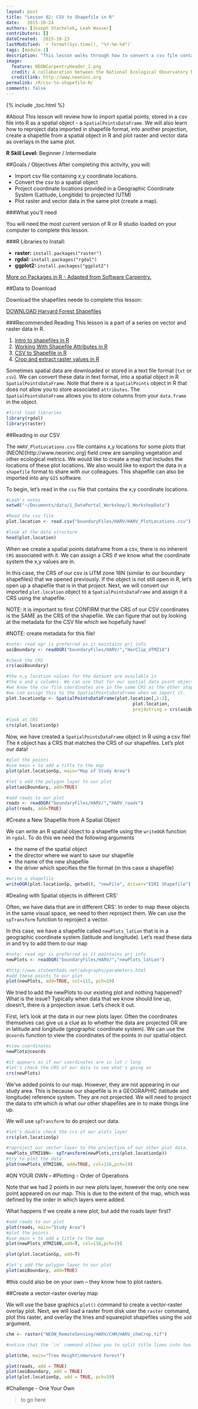 ```yaml
---
layout: post
title: "Lesson 02: CSV to Shapefile in R"
date:   2015-10-24
authors: [Joseph Stachelek, Leah Wasser]
contributors: []
dateCreated:  2015-10-23
lastModified: `r format(Sys.time(), "%Y-%m-%d")`
tags: [module-1]
description: "This lesson walks through how to convert a csv file contains coordinate information into a spatial object in R."
image:
  feature: NEONCarpentryHeader_2.png
  credit: A collaboration between the National Ecological Observatory Network (NEON) and Data Carpentry
  creditlink: http://www.neoninc.org
permalink: /R/csv-to-shapefile-R/
comments: false
---
```


{% include _toc.html %}

#About
This lesson will review how to import spatial points, stored in a  csv file into
R as a spatial object - a `SpatialPointsDataFrame`. We will also learn how to
reproject data imported in shapefile format, into another projection, create a 
shapefile from a spatial object in R and plot raster and vector data as overlays
in the same plot. 


<div id="objectives" markdown="1">

<strong>R Skill Level:</strong> Beginner / Intermediate

##Goals / Objectives
After completing this activity, you will:

* Import csv file containing x,y coordinate locations.
* Convert the csv to a spatial object
* Project coordinate locations provided in a Geographic Coordinate System (Latitude, Longitide) to projected (UTM)
* Plot raster and vector data in the same plot (create a map).


###What you'll need

You will need the most current version of R or R studio loaded on your computer 
to complete this lesson.

###R Libraries to Install:

* **raster:** `install.packages("raster")`
* **rgdal:** `install.packages("rgdal")`
* **ggplot2:** `install.packages("ggplot2")`

<a href="{{ site.baseurl }}/R/Packages-In-R/" target="_blank"> 
More on Packages in R - Adapted from Software Carpentry.</a>

##Data to Download

Download the shapefiles neede to complete this lesson:

<a href="http://files.figshare.com/2387960/boundaryFiles.zip" class="btn btn-success"> 
DOWNLOAD Harvard Forest Shapefiles</a>


###Recommended Reading
This lesson is a part of a series on vector and raster data in R.

1. <a href="{{ site.baseurl }}/R/open-shapefiles-in-R/">
Intro to shapefiles in R</a>
2. <a href="{{ site.baseurl }}/R/shapefile-attributes-in-R/">
Working With Shapefile Attributes in R </a>
3. <a href="{{ site.baseurl }}/R/csv-to-shapefile-R/">
CSV to Shapefile in R</a>
4. <a href="{{ site.baseurl }}/R/crop-extract-raster-data-R/">
Crop and extract raster values in R</a>

</div>


Sometimes spatial data are downloaded or stored in a text file format (`txt` or 
`csv`). We can convert these data in text format, into a spatial object in R 
`SpatialPointsDataFrame`. Note that there is a `SpatialPoints` object in R that 
does not allow you to store associated `attributes`. The `SpatialPointsDataFrame` 
allows you to store columns from your `data.frame` in the object.


```r

#first load libraries
library(rgdal)
library(raster)

```

##Reading in our CSV

The `HARV_PlotLocations.csv` file contains x,y locations for some plots that 
(NEON)[http://www.neoninc.org] field crew are sampling vegetation and other 
ecological metrics. We would like to create a map that includes the locations of 
these plot locations. We also would like to export the data in a `shapefile` 
format to share with our colleagues. This shapefile can also be imported into any
`GIS` software.

To begin, let's read in the `csv` file that contains the x,y coordinate locations.

```r

#Leah's notes
setwd("~/Documents/data/1_DataPortal_Workshop/1_WorkshopData")

#Read the csv file
plot.location <- read.csv("boundaryFiles/HARV/HARV_PlotLocations.csv")

#look at the data structure
head(plot.location)

```

When we create a spatial points dataframe from a csv, there is no inherent `CRS` 
associated with it. We can assign a CRS if we know what the coordinate system 
the x,y values are in.

In this case, the CRS of our csv is UTM zone 18N (similar to our boundary shapefiles) 
that we opened previously. If the object is not still open in R, let's open up a 
shapefile that is in that project. Next, we will convert our imported `plot.location` 
object to a `SpatialPointsDataFrame` and assign it a CRS using the shapefile.


NOTE: it is important to first CONFIRM that the CRS of our CSV coordinates is the 
SAME as the CRS of the shapefile. We can figure that out by looking at the metadata 
for the CSV file which we hopefully have!

#NOTE: create metadata for this file!

```r
#note: read ogr is preferred as it maintains prj info
aoiBoundary <- readOGR("boundaryFiles/HARV/","HarClip_UTMZ18")

#check the CRS
crs(aoiBoundary)

#the x,y location values for the dataset are available in 
#the x and y columns. We can use that for our spatial data point object
#we know the csv file coordinates are in the same CRS as the other shapefiles.
#we can assign this to the SpatialPointsDataFrame when we import it.
plot.locationSp <- SpatialPointsDataFrame(plot.location[,1:2],
                                                plot.location,
                                                proj4string = crs(aoiBoundary))

#look at CRS
crs(plot.locationSp)

```

Now, we have created a `SpatialPointsDataFrame` object in R using a csv file! 
The `R` object has a CRS that matches the CRS of our shapefiles. Let's plot our 
data!


```r

#plot the points
#use main = to add a title to the map
plot(plot.locationSp, main="Map of Study Area")

#let's add the polygon layer to our plot
plot(aoiBoundary, add=TRUE)

#add roads to our plot
roads <- readOGR("boundaryFiles/HARV/","HARV_roads")
plot(roads, add=TRUE)

```

#Create a New Shapefile from A Spatial Object

We can write an R spatial object to a shapefile using the `writeOGR` function 
in `rgdal`. To do this we need the following arguments

* the name of the spatial object
* the director where we want to save our shapefile
* the name of the new shapefile
* the driver which specifies the file format (in this case a shapefile)


```r
#write a shapefile
writeOGR(plot.locationSp, getwd(), "newFile", driver="ESRI Shapefile")

```

#Dealing with Spatial objects in different CRS'

Often, we have data that are in different CRS'. In order to map these objects
in the same visual space, we need to then reproject them. We can use the 
`spTransform` function to reproject a vector.

In this case, we have a shapefile called `newPlots_latLon` that is in a 
geographic coordinate system (latitude and longitude). Let's read these data in
and try to add them to our map

```r

#note: read ogr is preferred as it maintains prj info
newPlots <- readOGR("boundaryFiles/HARV/","newPlots_latLon")

#http://www.statmethods.net/advgraphs/parameters.html
#add these points to our plot
plot(newPlots, add=TRUE, col=115, pch=19)

```

We tried to add the newPlots to our existing plot and nothing happened? What
is the issue? Typically when data that we know should line up, doesn't, there
is a projection issue. Let's check it out.

First, let's look at the data in our new plots layer.
Often the coordinates themselves can give us a clue as to whether the data are
projected OR are in latitude and longitude (geographic coordinate system).
We can use the `@coords` function to view the coordinates of the points in our
spatial object.

``` r
#view coordinates
newPlots@coords

#it appears as if our coordinates are in lat / long
#let's check the CRS of our data to see what's going on
crs(newPlots)


```

We've added points to our map. However, they are not appearing in our study area.
This is because our shapefile is in a GEOGRAPHIC (latitude and longitude) reference 
system. They are not projected. We will need to project the data to `UTM` which is
what our other shapefiles are in to make things line up.

We will use `spTransform` to do project our data.


```r

#let's double check the crs of our plots layer
crs(plot.locationSp)

#reproject our vector layer to the projection of our other plot data.
newPlots_UTMZ18N<- spTransform(newPlots,crs(plot.locationSp))
#try to plot the data
plot(newPlots_UTMZ18N, add=TRUE, col=116,pch=19)


```


#ON YOUR OWN -- 
#Plotting - Order of Operations

Note that we had 2 points in our new plots layer, however the only one new point
appeared on our map. This is due to the extent of the map, which was defined by 
the order in which layers were added. 

What happens if we create a new plot, but add the roads layer first?

```r

#add roads to our plot
plot(roads, main="Study Area")
#plot the points
#use main = to add a title to the map
plot(newPlots_UTMZ18N,add=T, col=116,pch=19)

plot(plot.locationSp, add=T)

#let's add the polygon layer to our plot
plot(aoiBoundary, add=TRUE)

```

#this could also be on your own -- they know how to plot rasters.

##Create a vector-raster overlay map

We will use the base graphics `plot()` command to create a vector-raster overlay 
plot. Next, we will load a raster from disk user the `raster` command, plot this 
raster, and overlay the lines and squareplot shapefiles using the `add` argument. 

```r

chm <- raster("NEON_RemoteSensing/HARV/CHM/HARV_chmCrop.tif")

#notice that the `\n` command allows you to split title lines into two.

plot(chm, main="Tree Height\nHarvard Forest")

plot(roads, add = TRUE)
plot(aoiBoundary, add = TRUE)
plot(plot.locationSp, add = TRUE, pch=19)

```

#Challenge - One Your Own

> to go here
>
>
